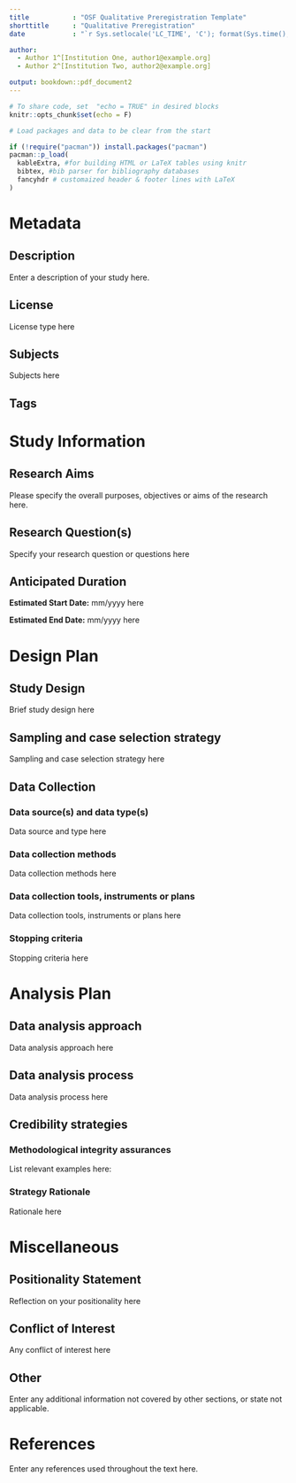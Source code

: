 ```yaml
---
title           : "OSF Qualitative Preregistration Template"
shorttitle      : "Qualitative Preregistration"
date            : "`r Sys.setlocale('LC_TIME', 'C'); format(Sys.time(), '%d\\\\. %B %Y')`"

author:
  - Author 1^[Institution One, author1@example.org]
  - Author 2^[Institution Two, author2@example.org]

output: bookdown::pdf_document2
---
```


```r
# To share code, set  "echo = TRUE" in desired blocks 
knitr::opts_chunk$set(echo = F)
```

```r
# Load packages and data to be clear from the start

if (!require("pacman")) install.packages("pacman")
pacman::p_load(
  kableExtra, #for building HTML or LaTeX tables using knitr
  bibtex, #bib parser for bibliography databases
  fancyhdr # customaized header & footer lines with LaTeX
)

```

<!-- 
The text surrounded by these arrows is for your information and is hidden when the final document is knitted.
-->

# Metadata

##  Description

<!--
Please give a brief description of your study, including some background, the purpose of the of the study, or broad research questions. 

More info: The description should be no longer than the length of an abstract. It can give some context for the proposed study, but great detail is not needed here for your preregistration. 

This information will be searchable in the Registry view (if public) so make sure it is concise and contains the more pertinent information.
-->

Enter a description of your study here.

##	License

<!-- 
Select the license you wish to apply to this registration.

More info: for help choosing a license, please see: https://help.osf.io/hc/en-us/articles/360019739014-Licensing
-->

License type here

## Subjects

<!--
Select the related subjects for the current project from OSF form. Can enter those here or remove section entirely
-->

Subjects here

## Tags

<!--
Add keyword tags to the project to enhance discoverability. Can list here as one would list key words in abstract or remove section entirely
-->


# Study Information

## Research Aims

<!--

If relevant, please reflect on whether your aim is different across different domains (e.g. knowledge generation, policy development, community resourcing). If so, specify your aim for each domain that is relevant for your study.


If helpful, please indicate the type of aim (non-exhaustive list):
Exploring
Describing
Theory evaluating
Comparing
Understanding
-->

Please specify the overall purposes, objectives or aims of the research here.

## Research Question(s)

<!--
Please specify your research question or questions as they are guiding your research now. If relevant, you may also specify here any hypotheses to be assessed. The research questions may break down your aim into smaller, distinct inquiries. If relevant, you may distinguish between primary and secondary research questions or hypotheses.

Example: If it is your aim to explore the attitudes of caregivers towards Alzheimer patients in a local ward, your research questions could specify precisely what you plan to study; for instance, how ward staff tries to treat the patients with dignity or how the relationship between the patient and their family members or loved ones evolved since that patient was admitted to the ward.
-->

Specify your research question or questions here

## Anticipated Duration

<!--
Please indicate the estimated project start date (mm/yyyy) and estimated project end date (mm/yyyy).
-->

**Estimated Start Date:** mm/yyyy here

**Estimated End Date:** mm/yyyy here

# Design Plan

## Study Design 

<!--
Please provide a brief, overarching characterisation of the study design. Your response might consist of a succinct label (e.g., “case study” or “ethnography”) and/or a brief elaboration of that label’s meaning. A study may involve a combination of different designs, including a mix of quantitative and qualitative methods.
-->

Brief study design here

## Sampling and case selection strategy

<!--
Please describe your sampling or recruitment strategy (examples include, but are not limited to: purposive, snowball, theoretical, and maximum variation sampling) and/or your case selection strategy (examples include, but are not limited to: typical case, most similar case, most different case, diverse case, and deviant case). Please provide a short rationale for why you selected this type of strategy.
-->

Sampling and case selection strategy here

## Data Collection

### Data source(s) and data type(s)

<!--
Please describe the type(s) of data you will be using. In describing the data, distinguish between data that existed prior to your study (e.g. archival documents, newspaper articles, [social] media, secondary literature, or data collected for a different purpose than the current study) and original data (i.e. data that will be collected/generated for the current study).
-->

Data source and type here

### Data collection methods

<!--
Please describe your method of data collection or data generation. Examples of methods include (but are not restricted to) interviews, focus groups, enabling techniques, self-reports, field notes, diaries, (participative) observation, archival research, or mixed methods. Please provide a brief rationale for why you plan to use this particular data collection/generation method in your study.

-->

Data collection methods here

### Data collection tools, instruments or plans

<!--
Please describe or upload the tools, instruments or plans you will use in collecting or generating your data. Examples could be (but are not limited to): topic guide, interview questionnaire, focus group guide, observation scheme, creative tools (e.g. photos, videos, musical pieces, paintings, etc.), or a description of your archival search plans.
-->

Data collection tools, instruments or plans here

### Stopping criteria

<!--
Please describe the criteria or rationale behind when you will stop data generation or collection. Possible criteria include (but are not restricted to): data saturation*, when inclusion criteria are satisfied, resource constraints (e.g. time/funding), or when the analysis has produced an enriching answer to the research question(s).

Example: We follow Fusch & Ness (2005) and interpret saturation to be reached when there is enough information to replicate the study, the ability to obtain new information has been attained, and further coding is no longer feasible.
-->

Stopping criteria here

# Analysis Plan

## Data analysis approach

<!--
Please specify the type and details of your data analysis approach. Examples of approaches include (but are not limited to): narrative analysis, phenomenological analysis, thematic analysis, content analysis, psychoanalytic analysis, grounded theory, process tracing, comparative analysis, or discourse analysis. If multiple interpretations of your approach exist, please specify the version you will be using. Please provide a rationale for why your selected data analytic approach is appropriate given your study’s aim(s).

Example: If you indicated ‘phenomenological analysis’, you may want to specify the theorist whose approach you are following, e.g. “We use a phenomenological approach as explained by Colaizzi (1978)”; or if you indicated ‘content analysis’, a specification could be: “We apply inductive content analysis as described in Elo & Kyngäs (2008)”.
-->

Data analysis approach here

## Data analysis process

<!--
Please describe what your process of data analysis will look like. Questions to keep in mind could be (but are not limited to):
* who will be involved in the data analysis, and in what role?
* if relevant, indicate any procedures that will be used to turn “raw” data into analyzable form (e.g., a coding scheme)
* if relevant, indicate any evidentiary criteria that will be used to assess any hypotheses (e.g., what evidence will count as consistent or inconsistent with a given proposition)
* if relevant, what software or analytic tools will you use and how will you use them?

-->

Data analysis process here

## Credibility strategies

### Methodological integrity assurances 

List relevant examples here:
<!--
Examples include (but are not limited to):
Member checking
Triangulation with other data sources
Bringing in different perspectives
Have different researchers analyse the data
Consensus building among team members or 'interrater reliability'
Negative case analysis
Peer debriefing
Cross-checks for rivalling explanations
Bring in an 'auditor'
Reflexitivity
Verisimilitude
Emotionality
Personal Responsibility
An ethic of caring
Political praxis
Multivoiced texts
Dialogues with subjects
Other (please explain)
-->

### Strategy Rationale

<!--
Please provide a short rationale for why you selected particular strategies and how they are appropriate given your study’s aim(s) and approach, or specify your credibility strategies if not on the above list. (required)
-->

Rationale here

# Miscellaneous

## Positionality Statement

<!--
Feel free to reflect on your relation to or association with the studied phenomenon and your position in the research setting/field, including your academic/personal standpoints, assumptions and values. 
-->

Reflection on your positionality here


## Conflict of Interest

<!-- If there is a potential conflict of interest [whether you have a previous relationship with the studied phenomenon, and if you consider that there are previous positions or assumptions that may influence the present study] that can arise, you may want to report that here.
-->

Any conflict of interest here

## Other

<!--
any additional information that will be helpful for future readers would be appropriate here. 
-->

Enter any additional information not covered by other sections, or state not applicable. 

# References 

Enter any references used throughout the text here.



<!-- 
Attribution:

Qualitative Preregistration(Haven et al., 2020) template: https://osf.io/zab38/wiki/home/

Rmarkdown based on James Bartlett's ["OSF preregistration template"] (https://github.com/BartlettJE/bartlettje.github.io/blob/master/RMarkdown-scripts/OSF%20preregistration%20template.Rmd) 
-->